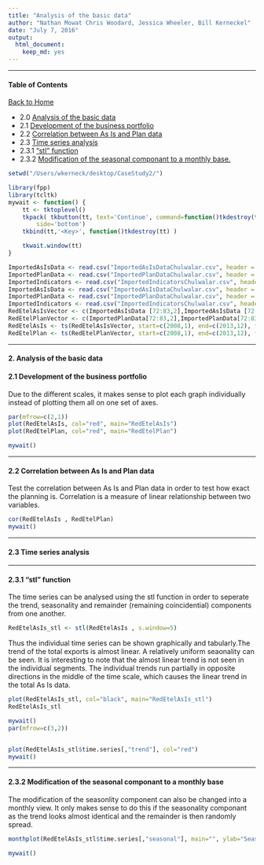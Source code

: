 ```yaml
---
title: "Analysis of the basic data"
author: "Nathan Mowat Chris Woodard, Jessica Wheeler, Bill Kerneckel"
date: "July 7, 2016"
output:
  html_document:
    keep_md: yes
---
```




****************************

#### Table of Contents

[Back to Home](https://github.com/wkerneck/CaseStudy2)

* 2.0   [Analysis of the basic data](#id-section2)
* 2.1   [Development of the business portfolio](#id-section2.1)
* 2.2   [Correlation between As Is and Plan data](#id-section2.2)
* 2.3   [Time series analysis](#id-section2.3)
* 2.3.1   ["stl" function](#id-section2.3.1)
* 2.3.2   [Modification of the seasonal componant to a monthly base.](#id-section2.3.2)


```r
setwd("/Users/wkerneck/desktop/CaseStudy2/")
```

```r
library(fpp)
library(tcltk)
mywait <- function() {
    tt <- tktoplevel()
    tkpack( tkbutton(tt, text='Continue', command=function()tkdestroy(tt)),
        side='bottom')
    tkbind(tt,'<Key>', function()tkdestroy(tt) )

    tkwait.window(tt)
}

ImportedAsIsData <- read.csv("ImportedAsIsDataChulwalar.csv", header = F, sep=";", fill = T)
ImportedPlanData <- read.csv("ImportedPlanDataChulwalar.csv", header = F, sep=";", fill = T)
ImportedIndicators <- read.csv("ImportedIndicatorsChulwalar.csv", header = F, sep=";", fill = T)
ImportedAsIsData <- read.csv("ImportedAsIsDataChulwalar.csv", header = F, sep=";", fill = T)
ImportedPlanData <- read.csv("ImportedPlanDataChulwalar.csv", header = F, sep=";", fill = T)
ImportedIndicators <- read.csv("ImportedIndicatorsChulwalar.csv", header = F, sep=";", fill = T)
RedEtelAsIsVector <- c(ImportedAsIsData [72:83,2],ImportedAsIsData [72:83,3],ImportedAsIsData [72:83,4],ImportedAsIsData [72:83,5],ImportedAsIsData [72:83,6],ImportedAsIsData [72:83,7])
RedEtelPlanVector <- c(ImportedPlanData[72:83,2],ImportedPlanData[72:83,3],ImportedPlanData[72:83,4],ImportedPlanData[72:83,5],ImportedPlanData[72:83,6],ImportedPlanData[72:83,7])
RedEtelAsIs <- ts(RedEtelAsIsVector, start=c(2008,1), end=c(2013,12), frequency=12)
RedEtelPlan <- ts(RedEtelPlanVector, start=c(2008,1), end=c(2013,12), frequency=12)
```



****************************
<div id='id-section2.0'/>
#### 2. Analysis of the basic data  
<div id='id-section2.1'/>
#### 2.1 Development of the business portfolio

Due to the different scales, it makes sense to plot each graph individually instead of plotting them all on one set of axes. 

```r
par(mfrow=c(2,1))
plot(RedEtelAsIs, col="red", main="RedEtelAsIs")
plot(RedEtelPlan, col="red", main="RedEtelPlan")

mywait()
```

****************************
<div id='id-section2.2'/>
####  2.2 Correlation between As Is and Plan data                                  

Test the correlation between As Is and Plan data in order to test how exact the planning is. Correlation is a measure of linear relationship between two variables. 

```r

cor(RedEtelAsIs , RedEtelPlan)
mywait()
```

****************************
<div id='id-section2.2'/>
#### 2.3 Time series analysis                                                     

****************************
<div id='id-section2.2'/>
#### 2.3.1 "stl" function                                                         

The time series can be analysed using the stl function in order to seperate the trend, seasonality and remainder (remaining coincidential) components from one another.

```r
RedEtelAsIs_stl <- stl(RedEtelAsIs , s.window=5)
```

Thus the individual time series can be shown graphically and tabularly.The trend of the total exports is almost linear. A relatively uniform seaonality can be seen. It is interesting to note that the almost linear trend is not seen in the individual segments. The individual trends run partially in opposite directions in the middle of the time scale, which causes the linear trend in the total As Is data.

```r
plot(RedEtelAsIs_stl, col="black", main="RedEtelAsIs_stl")
RedEtelAsIs_stl

mywait()
par(mfrow=c(3,2))


plot(RedEtelAsIs_stl$time.series[,"trend"], col="red")
mywait()
```

****************************
<div id='id-section2.3'/>

#### 2.3.2 Modification of the seasonal componant to a monthly base       

The modification of the seasonlity component can also be changed into a monthly view. It only makes sense to do this if the seasonality componant as the trend looks almost identical and the remainder is then randomly spread. 

```r
monthplot(RedEtelAsIs_stl$time.series[,"seasonal"], main="", ylab="Seasonal")

mywait()
```